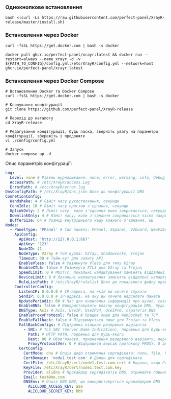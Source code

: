 ### Однокнопкове встановлення

```shell
bash <(curl -Ls https://raw.githubusercontent.com/perfect-panel/XrayR-release/master/install.sh)
```

### Встановлення через Docker

```
curl -fsSL https://get.docker.com | bash -s docker

docker pull ghcr.io/perfect-panel/xrayr:latest && docker run --restart=always --name xrayr -d -v ${PATH_TO_CONFIG}/config.yml:/etc/XrayR/config.yml --network=host ghcr.io/perfect-panel/xrayr:latest
```

### Встановлення через Docker Compose

```
# Встановлення Docker та Docker Compose
curl -fsSL https://get.docker.com | bash -s docker

# Клонування конфігурації
git clone https://github.com/perfect-panel/XrayR-release

# Перехід до каталогу
cd XrayR-release

# Редагування конфігурації, будь ласка, зверніть увагу на параметри конфігурації, збережіть і продовжте
vi ./config/config.yml

# Запуск
docker compose up -d
```

Опис параметрів конфігурації:

```yaml
Log:
  Level: none # Рівень журналювання: none, error, warning, info, debug
  AccessPath: # /etc/XrayR/access.Log
  ErrorPath: # /etc/XrayR/error.log
DnsConfigPath: # /etc/XrayR/dns.json Шлях до конфігурації DNS
ConnetionConfig:
  Handshake: 4 # Ліміт часу рукостискання, секунди
  ConnIdle: 10 # Ліміт часу простою з'єднання, секунди
  UplinkOnly: 2 # Ліміт часу, коли з'єднання вниз закривається, секунди
  DownlinkOnly: 4 # Ліміт часу, коли з'єднання закривається після закриття з'єднання вгору, секунди
  BufferSize: 64 # Розмір внутрішнього кешу кожного з'єднання, кБ
Nodes:
  - PanelType: 'PPanel' # Тип панелі: PPanel, SSpanel, V2board, NewV2board, PMpanel, Proxypanel, V2RaySocks
    ApiConfig:
      ApiHost: 'http://127.0.0.1:667'
      ApiKey: '123'
      NodeID: 41
      NodeType: V2ray # Тип вузла: V2ray, Shadowsocks, Trojan
      Timeout: 30 # Тайм-аут для запиту API
      EnableVless: false # Увімкнути Vless для типу V2ray
      EnableXTLS: false # Увімкнути XTLS для V2ray та Trojan
      SpeedLimit: 0 # Мбіт/с, локальні налаштування замінять віддалені налаштування, 0 означає вимкнення
      DeviceLimit: 0 # Локальні налаштування замінять віддалені налаштування, 0 означає вимкнення
      RuleListPath: # /etc/XrayR/rulelist Шлях до локального файлу правил
    ControllerConfig:
      ListenIP: 0.0.0.0 # IP-адреса, на якій ви хочете слухати
      SendIP: 0.0.0.0 # IP-адреса, на яку ви хочете надсилати пакети
      UpdatePeriodic: 60 # Час для оновлення інформації про вузол, скільки секунд.
      EnableDNS: false # Використовувати власну конфігурацію DNS, будь ласка, переконайтеся, що ви правильно налаштували dns.json
      DNSType: AsIs # AsIs, UseIP, UseIPv4, UseIPv6, стратегія DNS
      EnableProxyProtocol: false # Працює лише для WebSocket та TCP
      EnableFallback: false # Підтримується лише для Trojan та Vless
      FallBackConfigs: # Підтримка кількох резервних варіантів
        - SNI: # TLS SNI (Server Name Indication), порожньо для будь-якого
          Path: # HTTP PATH, порожньо для будь-якого
          Dest: 80 # Обов'язково, призначення резервного варіанту, перевірте https://xtls.github.io/config/fallback/ для деталей.
          ProxyProtocolVer: 0 # Відправити версію протоколу PROXY, 0 для вимкнення
      CertConfig:
        CertMode: dns # Опція щодо отримання сертифіката: none, file, http, dns. Вибір "none" примусово вимкне конфігурацію tls.
        CertDomain: 'node1.test.com' # Домен для сертифіката
        CertFile: /etc/XrayR/cert/node1.test.com.cert # Надано, якщо CertMode - файл
        KeyFile: /etc/XrayR/cert/node1.test.com.key
        Provider: alidns # Провайдер сертифікатів DNS, отримайте повний список підтримки тут: https://go-acme.github.io/lego/dns/
        Email: test@me.com
        DNSEnv: # Опція DNS ENV, що використовується провайдером DNS
          ALICLOUD_ACCESS_KEY: aaa
          ALICLOUD_SECRET_KEY: bbb
```



<Giscus />
